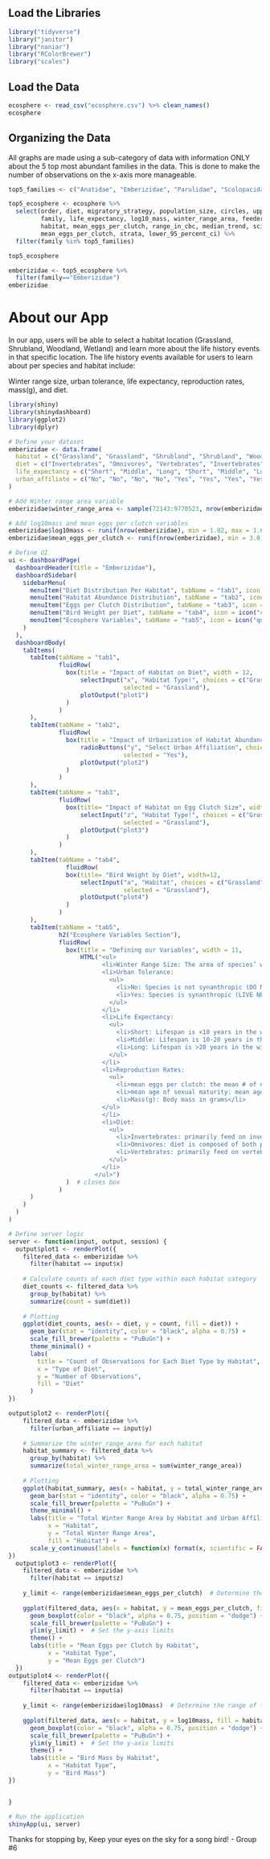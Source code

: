 ## Load the Libraries
```r
library("tidyverse")
library("janitor")
library("naniar")
library("RColorBrewer")
library("scales")
```

## Load the Data
```r
ecosphere <- read_csv("ecosphere.csv") %>% clean_names() 
ecosphere
```


## Organizing the Data
All graphs are made using a sub-category of data with information ONLY about the 5 top most abundant families in the data. This is done to make the number of observations on the x-axis more manageable.

```r
top5_families <- c("Anatidae", "Emberizidae", "Parulidae", "Scolopacidae", "Tyrannidae")

top5_ecosphere <- ecosphere %>%
  select(order, diet, migratory_strategy, population_size, circles, upper_95_percent_ci, 
         family, life_expectancy, log10_mass, winter_range_area, feeder_bird, common_name, 
         habitat, mean_eggs_per_clutch, range_in_cbc, median_trend, scientific_name, urban_affiliate, 
         mean_eggs_per_clutch, strata, lower_95_percent_ci) %>%
  filter(family %in% top5_families)

top5_ecosphere
```

```r
emberizidae <- top5_ecosphere %>% 
  filter(family=="Emberizidae")
emberizidae
```

# About our App 
In our app, users will be able to select a habitat location (Grassland, Shrubland, Woodland, Wetland) and learn more about the life history events in that specific location. The life history events available for users to learn about per species and habitat include: 

Winter range size, urban tolerance, life expectancy, reproduction rates, mass(g), and diet. 

```r
library(shiny)
library(shinydashboard)
library(ggplot2)
library(dplyr)

# Define your dataset
emberizidae <- data.frame(
  habitat = c("Grassland", "Grassland", "Shrubland", "Shrubland", "Woodland", "Woodland", "Wetland", "Wetland"),
  diet = c("Invertebrates", "Omnivores", "Vertebrates", "Invertebrates", "Omnivores", "Vertebrates", "Invertebrates", "Omnivores"),
  life_expectancy = c("Short", "Middle", "Long", "Short", "Middle", "Long", "Short", "Middle"),
  urban_affiliate = c("No", "No", "No", "No", "Yes", "Yes", "Yes", "Yes")
)

# Add Winter range area variable
emberizidae$winter_range_area <- sample(72143:9770523, nrow(emberizidae), replace = TRUE)

# Add log10mass and mean eggs per clutch variables
emberizidae$log10mass <- runif(nrow(emberizidae), min = 1.02, max = 1.69)
emberizidae$mean_eggs_per_clutch <- runif(nrow(emberizidae), min = 3.0, max = 5.0)

# Define UI
ui <- dashboardPage(
  dashboardHeader(title = "Emberizidae"),
  dashboardSidebar(
    sidebarMenu(
      menuItem("Diet Distribution Per Habitat", tabName = "tab1", icon = icon("chart-bar")),
      menuItem("Habitat Abundance Distribution", tabName = "tab2", icon = icon("chart-bar")),
      menuItem("Eggs per Clutch Distribution", tabName = "tab3", icon = icon("chart-bar")),
      menuItem("Bird Weight per Diet", tabName = "tab4", icon = icon("chart-bar")),
      menuItem("Ecosphere Variables", tabName = "tab5", icon = icon("question"))
    )
  ),
  dashboardBody(
    tabItems(
      tabItem(tabName = "tab1",
              fluidRow(
                box(title = "Impact of Habitat on Diet", width = 12,
                    selectInput("x", "Habitat Type!", choices = c("Grassland", "Shrubland", "Woodland", "Wetland"),
                                selected = "Grassland"),
                    plotOutput("plot1")
                )
              )
      ),
      tabItem(tabName = "tab2",
              fluidRow(
                box(title = "Impact of Urbanization of Habitat Abundance", width = 12,
                    radioButtons("y", "Select Urban Affiliation", choices = c("Yes", "No"),
                                selected = "Yes"),
                    plotOutput("plot2")
                )
              )
      ),
      tabItem(tabName = "tab3",
              fluidRow(
                box(title= "Impact of Habitat on Egg Clutch Size", width=12,
                    selectInput("z", "Habitat Type!", choices = c("Grassland", "Shrubland", "Woodland", "Wetland"),
                                selected = "Grassland"),
                    plotOutput("plot3")
                )
              )
      ),
      tabItem(tabName = "tab4",
                fluidRow(
                box(title= "Bird Weight by Diet", width=12,
                    selectInput("a", "Habitat", choices = c("Grassland", "Shrubland", "Woodland", "Wetland"),
                                selected = "Grassland"),
                    plotOutput("plot4")
                )
              )
      ),
      tabItem(tabName = "tab5",
              h2("Ecosphere Variables Section"),
              fluidRow(
                box(title = "Defining our Variables", width = 11,
                    HTML("<ul>
                          <li>Winter Range Size: The area of species’ winter range (in square kilometers)</li>
                          <li>Urban Tolerance:
                            <ul>
                              <li>No: Species is not synanthropic (DO NOT LIVE NEAR HUMANS)</li>
                              <li>Yes: Species is synanthropic (LIVE NEAR HUMANS)</li>
                            </ul>
                          </li>
                          <li>Life Expectancy: 
                            <ul>
                              <li>Short: Lifespan is <10 years in the wild</li>
                              <li>Middle: Lifespan is 10-20 years in the wild</li>
                              <li>Long: Lifespan is >20 years in the wild</li>
                            </ul>
                          </li>
                          <li>Reproduction Rates: 
                            <ul>
                              <li>mean eggs per clutch: the mean # of eggs laid per clutch</li>
                              <li>mean age of sexual maturity: mean age at which the species becomes sexually mature</li>
                              <li>Mass(g): Body mass in grams</li>
                          </ul>
                          </li>
                          <li>Diet: 
                            <ul>
                              <li>Invertebrates: primarily feed on invertebrates ex: insects</li>
                              <li>Omnivores: diet is composed of both plants and animal matter</li>
                              <li>Vertebrates: primarily feed on vertebrates by hunting or scavenging</li>
                            </ul>
                          </li>
                        </ul>")
                )  # closes box
              )
      )
    )
  )
)

# Define server logic
server <- function(input, output, session) {
  output$plot1 <- renderPlot({
    filtered_data <- emberizidae %>%
      filter(habitat == input$x)
    
    # Calculate counts of each diet type within each habitat category
    diet_counts <- filtered_data %>%
      group_by(habitat) %>%
      summarize(count = sum(diet))
    
    # Plotting
    ggplot(diet_counts, aes(x = diet, y = count, fill = diet)) +
      geom_bar(stat = "identity", color = "black", alpha = 0.75) +
      scale_fill_brewer(palette = "PuBuGn") +
      theme_minimal() +
      labs(
        title = "Count of Observations for Each Diet Type by Habitat",
        x = "Type of Diet",
        y = "Number of Observations",
        fill = "Diet"
      )
})

output$plot2 <- renderPlot({
    filtered_data <- emberizidae %>%
      filter(urban_affiliate == input$y)
    
    # Summarize the winter_range_area for each habitat
    habitat_summary <- filtered_data %>%
      group_by(habitat) %>%
      summarize(total_winter_range_area = sum(winter_range_area))
    
    # Plotting
    ggplot(habitat_summary, aes(x = habitat, y = total_winter_range_area, fill = habitat)) + 
      geom_bar(stat = "identity", color = "black", alpha = 0.75) +
      scale_fill_brewer(palette = "PuBuGn") +
      theme_minimal() +
      labs(title = "Total Winter Range Area by Habitat and Urban Affiliation", 
           x = "Habitat",
           y = "Total Winter Range Area",
           fill = "Habitat") +
      scale_y_continuous(labels = function(x) format(x, scientific = FALSE))
})
  output$plot3 <- renderPlot({
    filtered_data <- emberizidae %>%
      filter(habitat == input$z)
    
    y_limit <- range(emberizidae$mean_eggs_per_clutch)  # Determine the range of the data
    
    ggplot(filtered_data, aes(x = habitat, y = mean_eggs_per_clutch, fill = habitat)) +
      geom_boxplot(color = "black", alpha = 0.75, position = "dodge") +
      scale_fill_brewer(palette = "PuBuGn") +
      ylim(y_limit) +  # Set the y-axis limits
      theme() +
      labs(title = "Mean Eggs per Clutch by Habitat", 
           x = "Habitat Type",
           y = "Mean Eggs per Clutch")
  })
output$plot4 <- renderPlot({
    filtered_data <- emberizidae %>%
      filter(habitat == input$a)
    
    y_limit <- range(emberizidae$log10mass)  # Determine the range of the data
    
    ggplot(filtered_data, aes(x = habitat, y = log10mass, fill = habitat)) +
      geom_boxplot(color = "black", alpha = 0.75, position = "dodge") +
      scale_fill_brewer(palette = "PuBuGn") +
      ylim(y_limit) +  # Set the y-axis limits
      theme() +
      labs(title = "Bird Mass by Habitat", 
           x = "Habitat Type",
           y = "Bird Mass")
})


}

# Run the application
shinyApp(ui, server)
```

Thanks for stopping by, Keep your eyes on the sky for a song bird! - Group #6
